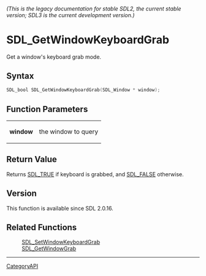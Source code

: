 ====== (This is the legacy documentation for stable SDL2, the current stable version; SDL3 is the current development version.) ======
= SDL_GetWindowKeyboardGrab =

Get a window's keyboard grab mode.

== Syntax ==

<syntaxhighlight lang='c'>
SDL_bool SDL_GetWindowKeyboardGrab(SDL_Window * window);
</syntaxhighlight>

== Function Parameters ==

{|
|'''window'''
|the window to query
|}

== Return Value ==

Returns [[SDL_TRUE]] if keyboard is grabbed, and [[SDL_FALSE]] otherwise.

== Version ==

This function is available since SDL 2.0.16.

== Related Functions ==

:[[SDL_SetWindowKeyboardGrab]]
:[[SDL_GetWindowGrab]]

----
[[CategoryAPI]]


